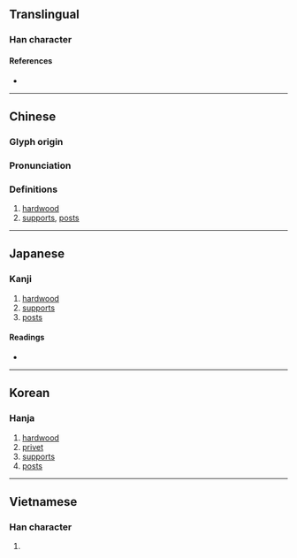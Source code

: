 {{character info/new}}
{{also|桢}}
==Translingual==

===Han character===
{{Han char|rn=75|rad=木|as=09|sn=13|four=41981|canj=DYBC|ids=⿰木貞}}

====References====
* {{Han ref|kx=0540.220|dkj=15163|dj=0928.070|hdz=21247.030|uh=6968|ud=26984|bh=B7A9|bd=47017}}

----

==Chinese==
{{zh-forms|s=桢}}

===Glyph origin===
{{Han etym}}

===Pronunciation===
{{zh-pron
|m=zhēn
|c=zing1
|mc=y
|oc=y
|ma=
|cat=n
}}

===Definitions===
{{zh-hanzi}}

# [[hardwood]]
# [[support]]s, [[post]]s

----

==Japanese==

===Kanji===
{{ja-kanji|grade=|rs=木09}}

# [[hardwood]]
# [[supports]]
# [[posts]]

====Readings====
* {{ja-readings|on=[[てい]] (tei), [[ちょう]] (chō)|kun=[[ねずみもち]] (nezumimochi)}}

----

==Korean==

===Hanja===
{{ko-hanja|hangeul=정|eumhun=|rv=jeong|mr=chŏng|y=ceng}}

# [[hardwood]]
# [[privet]]
# [[supports]]
# [[posts]]

----

==Vietnamese==

===Han character===
{{vi-hantu|[[trính]], [[trinh]]|rs=木09}}

# {{defn|lang=vi|sort=木09}}